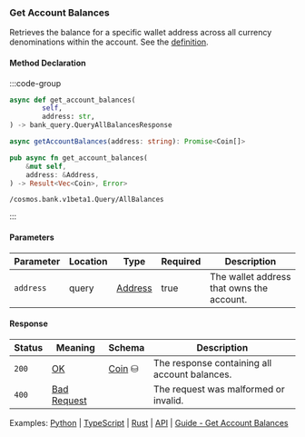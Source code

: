 ### Get Account Balances

Retrieves the balance for a specific wallet address across all currency denominations within the account. See the [definition](https://github.com/cosmos/cosmos-sdk/tree/main/x/bank#allbalances).

#### Method Declaration

:::code-group

```python [Python]
async def get_account_balances(
        self,
        address: str,
) -> bank_query.QueryAllBalancesResponse
```

```typescript [TypeScript]
async getAccountBalances(address: string): Promise<Coin[]>
```

```rust [Rust]
pub async fn get_account_balances(
    &mut self,
    address: &Address,
) -> Result<Vec<Coin>, Error>
```

```url [API]
/cosmos.bank.v1beta1.Query/AllBalances
```

:::

#### Parameters

| Parameter | Location | Type      | Required | Description                               |
| --------- | -------- | --------- | -------- | ----------------------------------------- |
| `address` | query    | [Address] | true     | The wallet address that owns the account. |

#### Response

| Status | Meaning       | Schema   | Description                                   |
| ------ | ------------- | -------- | --------------------------------------------- |
| `200`  | [OK]          | [Coin] ⛁ | The response containing all account balances. |
| `400`  | [Bad Request] |          | The request was malformed or invalid.         |

Examples: [Python] | [TypeScript] | [Rust] | [API] | [Guide - Get Account Balances]

[Python]: https://github.com/dydxprotocol/v4-clients/blob/3e8c7e1b960291b7ef273962d374d9934a5c4d33/v4-client-py-v2/examples/validator_get_example.py#L20
[TypeScript]: https://github.com/dydxprotocol/v4-clients/blob/3e8c7e1b960291b7ef273962d374d9934a5c4d33/v4-client-js/examples/validator_get_example.ts#L17
[Rust]: https://github.com/dydxprotocol/v4-clients/blob/3e8c7e1b960291b7ef273962d374d9934a5c4d33/v4-client-rs/client/examples/validator_get.rs#L35o
[API]: https://test-dydx-rest.kingnodes.com/cosmos/bank/v1beta1/balances/dydx14zzueazeh0hj67cghhf9jypslcf9sh2n5k6art
[Guide - Get Account Balances]: ../../interaction/asset-management#get-account-balances
[Address]: /types/address
[OK]: /types/ok
[Coin]: /types/coin
[Bad Request]: /types/bad-request
